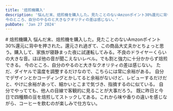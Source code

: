 ```yaml
---
title: '焙煎機購入'
description: '悩んだ末、焙煎機を購入した。見たことのないAmzonポイント30%還元に背中を押された。還元され過ぎて、この商品大丈夫かとちょっと思う。購入して、家族が寝静まった夜に試運転してみる。不良のドライヤーくらいの大きな音。ほぼ他の音が聞こえないレベル。でも割と強力に十分かからず焙煎できる。  
今のところ、自分のやるのと大きなクオリティの差は感じない。'
pubDate: 'Jan 27 2024'
---
```



<VBlock column="auto" class='spaceTop'>
# 焙煎機購入
悩んだ末、焙煎機を購入した。見たことのないAmzonポイント30%還元に背中を押された。還元され過ぎて、この商品大丈夫かとちょっと思う。購入して、家族が寝静まった夜に試運転してみる。不良のドライヤーくらいの大きな音。ほぼ他の音が聞こえないレベル。でも割と強力に十分かからず焙煎できる。  
今のところ、自分のやるのと大きなクオリティの差は感じない。  
ただ、ダイヤルで温度を調整するだけなので、こちらには常に余裕がある。  
自分でデザインとかコーディングとかしてると余裕がないけど、レビューするだけだと、やけに余裕があって、細かいとこまで気づき、指摘するのに似ている。  
自分でやってても、他人の目線で客観的に見ることが大事だろう。    
既に昨日と今日で四種類の豆を焙煎してストックしてある。これから味や香りの違いを感じながら、コーヒーを飲むのが楽しみで仕方ない。
</VBlock>